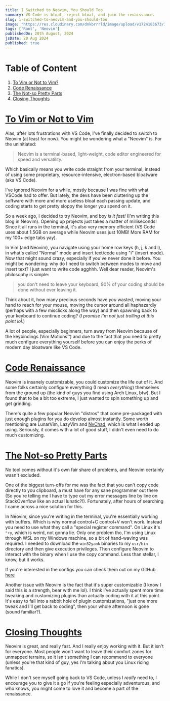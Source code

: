 ```yaml
---
title: I Switched to Neovim, You Should Too
summary: VS Code is bloat, reject bloat, and join the renaissance.
slug: i-switched-to-neovim-and-you-should-too
image: "https://res.cloudinary.com/dnkbrrrld/image/upload/v1724183673/1-edit_i5ccda.png"
tags: ['Rant', 'Neovim']
publishedOn: 20th August, 2024
jsDate: 20 Aug 2024
published: true
---
```


<HeroImage src="https://res.cloudinary.com/dnkbrrrld/image/upload/v1724183673/1-edit_i5ccda.png" alt="neovim-yeahh" />

# Table of Content

1. [To Vim or Not to Vim?](#to-vim-or-not-to-vim)
2. [Code Renaissance](#code-renaissance)
3. [The Not-so Pretty Parts](#the-not-so-pretty-parts)
4. [Closing Thoughts](#closing-thoughts)

# [To Vim or Not to Vim](#to-vim-or-not-to-vim)

Alas, after lots frustrations with VS Code, I've finally decided to switch to Neovim (at least for now). You might be wondering what a "Neovim" is. For the uninitiated:

> Neovim is a terminal-based, light-weight, code editor engineered for speed and versatility. 

Which basically means you write code straight from your terminal, instead of using some proprietary, resource-intensive, electron-based bloatware (aka VS Code).

I've ignored Neovim for a while, mostly because I was fine with what VSCode had to offer. But lately, the devs have been cluttering up the software with more and more useless bloat each passing update, and coding starts to get pretty sloppy the longer you spend on it.

So a week ago, I decided to try Neovim, and boy _is it fast!_ (I'm writing this blog in Neovim). Opening up projects just takes a matter of milliseconds! Since it all runs in the terminal, it's also very memory efficient (VS Code uses about 1.5GB on average while Neovim uses just 10MB! More RAM for my 100+ edge tabs yay).

In Vim (and Neovim), you navigate using your home row keys (h, j, k and l), in what's called "Normal" mode and insert text/code using "i" (insert mode). Now that might sound crazy, especially if you've never done it before. You might be wondering: why do I need to switch between modes to move and insert text? I just want to write code agghhh. Well dear reader, Neovim's philosophy is simple: 

> you don't need to leave your keyboard, 90% of your coding should be done without ever leaving it. 

Think about it, how many precious seconds have _you_ wasted, moving your hand to reach for your mouse, moving the cursor around all haphazardly (perhaps with a few misclicks along the way) and then spawning back to your keyboard to continue coding? (_I promise I'm not just trolling at this point lol._)

A lot of people, especially beginners, turn away from Neovim because of the keybindings (Vim Motions&trade;) and due to the fact that you need to pretty much configure everything yourself before you can enjoy the perks of modern day bloatware like VS Code.

# [Code Renaissance](#code-renaissance)

Neovim is insanely customizable, you could customize the life out of it. And some folks certainly configure everything (I mean _everything_) themselves from the ground up (the kind of guys you find using Arch Linux, btw). But I found that to be a bit too extreme, I just wanted to spin something up and get grinding.

There's quite a few popular Neovim "distros" that come pre-packaged with just enough plugins for you do develop almost instantly. Some worth mentioning are LunarVim, LazyVim and [NvChad](https://nvchad.com/), which is what I ended up using. Seriously, it comes with a lot of good stuff, I didn't even need to do much customizing.

<RoundedImage src="https://res.cloudinary.com/dnkbrrrld/image/upload/v1724196314/display_rnboee.png" alt="nvchad-based" context="NvChad out of the box" />

# [The Not-so Pretty Parts](#the-not-so-pretty-parts)

No tool comes without it's own fair share of problems, and Neovim certainly wasn't excluded.

One of the biggest turn-offs for me was the fact that you can't copy code directly to you clipboard, a must have for any sane programmer out there (So you're telling me I have to type out my error messages line by line on StackOverflow like an actual lunatic?!). Fortunately, after hours of searching I came across a nice solution for this.

In Neovim, since you're writing in the terminal, you're essentially working with buffers. Which is why normal control+C control+V won't work. Instead you need to use what they call a "special register command". On Linux it's `"+y`, which is weird, not gonna lie. Only one problem tho, I'm using Linux through WSL on my Windows machine, so a bit of hand-waving was required. I needed to download the `win32yank` binaries to my `usr/bin` directory and then give execution privileges. Then configure Neovim to interact with the binary when I use the copy command. Less than stellar, I know, but it works.

If you're interested in the configs you can check them out on my GitHub [here](https://github.com/dev-xero/neovim-configs/blob/main/init.lua#L23-L34)

Another issue with Neovim is the fact that it's super customizable (I know I said this is a strength, bear with me lol). I think I've actually spent more time tweaking and customizing plugins than actually coding with it at this point. It's easy to fall into a rabbit hole of plugin customizations, "just one more tweak and I'll get back to coding", then your whole afternoon is gone (sound familiar?).

# [Closing Thoughts](#closing-thoughts)

Neovim is great, and really fast. And I really enjoy working with it. But it isn't for everyone. Most people won't want to leave their comfort zones for unmapped terrains, so it isn't something I can recommend to everyone (unless you're that kind of guy, yes I'm talking about you Linux ricing fanatics).

While I don't see myself going back to VS Code, unless I _really_ need to, I encourage you to give it a go if you're feeling especially adventurous, and who knows, you might come to love it and become a part of the renaissance. 

<Closing />
